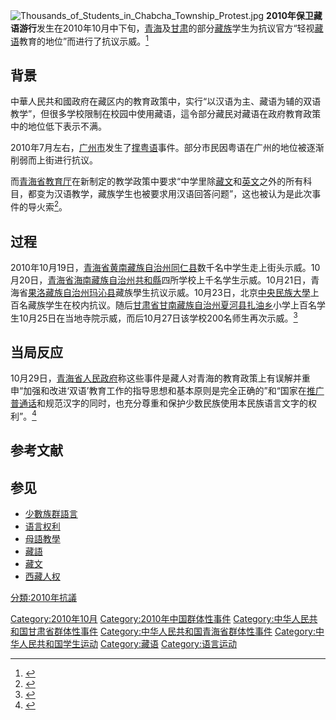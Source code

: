[[File:Thousands_of_Students_in_Chabcha_Township_Protest.jpg|thumb]]
'''2010年保卫藏语游行'''发生在2010年10月中下旬，[[青海|青海]]及[[甘肃|甘肃]]的部分[[藏族|藏族]]学生为抗议官方“轻视[[藏语|藏语]]教育的地位”而进行了抗议示威。<ref>{{cite news |title=「蒙語保育運動」類似「保衛粵語運動」嗎？ |url=https://tw.news.yahoo.com/%E8%92%99%E8%AA%9E%E4%BF%9D%E8%82%B2%E9%81%8B%E5%8B%95-%E9%A1%9E%E4%BC%BC-%E4%BF%9D%E8%A1%9B%E7%B2%B5%E8%AA%9E%E9%81%8B%E5%8B%95-%E5%97%8E-114500121.html |accessdate=2022-01-14 |work=雅虎 |language=zh-TW}}</ref>

==背景==
中華人民共和國政府在藏区内的教育政策中，实行“以汉语为主、藏语为辅的双语教学”，但很多学校限制在校园中使用藏语，這令部分藏民对藏语在政府教育政策中的地位低下表示不满。

2010年7月左右，[[广州市|广州市]]发生了[[2010年廣州撐粵語行動|撑粤语]]事件。部分市民因粤语在广州的地位被逐渐削弱而上街进行抗议。

而[[青海省教育厅|青海省教育厅]]在新制定的教学政策中要求“中学里除[[藏文|藏文]]和[[英文|英文]]之外的所有科目，都变为汉语教学，藏族学生也被要求用汉语回答问题”，这也被认为是此次事件的导火索<ref>{{cite web |url= http://column.creaders.net/columnViewer.php?actid=289788&id=297029 |title=茉莉：撑藏语－孩子们发起的文化自救 - 万维读者网 |first= |last=|work=column.creaders.net |year=2011 |accessdate=2011-06-12}}</ref>。

== 过程 ==
2010年10月19日，[[青海省|青海省]][[黄南藏族自治州|黄南藏族自治州]][[同仁县|同仁县]]数千名中学生走上街头示威。10月20日，[[青海省|青海省]][[海南藏族自治州|海南藏族自治州]][[共和縣|共和縣]]四所学校上千名学生示威。10月21日，青海省[[果洛藏族自治州|果洛藏族自治州]][[玛沁县|玛沁县]]藏族學生抗议示威。10月23日，北京[[中央民族大學|中央民族大學]]上百名藏族学生在校内抗议。随后[[甘肃省|甘肃省]][[甘南藏族自治州|甘南藏族自治州]][[夏河县|夏河县]][[扎油乡|扎油乡]]小学上百名学生10月25日在当地寺院示威，而后10月27日该学校200名师生再次示威。<ref>{{cite news |title=“青海三百人上书促尊重藏语教学” |url=https://www.bbc.com/zhongwen/simp/china/2010/10/101027_china_qinghai_tibetan |accessdate=2022-01-14 |work=BBC News 中文 |date=2010-10-27 |language=zh-hans}}</ref>

== 当局反应 ==
10月29日，[[青海省人民政府|青海省人民政府]]称这些事件是藏人对青海的教育政策上有误解并重申“加强和改进‘双语’教育工作的指导思想和基本原则是完全正确的”和“国家在[[推广普通话|推广普通话]]和规范汉字的同时，也充分尊重和保护少数民族使用本民族语言文字的权利”。<ref>{{cite news |title=桑杰:加强和改革"双语"教育符合我省藏区人民的根本利益 新浪网 |url=http://news.sina.com.cn/o/2010-10-29/152818304246s.shtml |accessdate=2022-01-14 |work=新浪网}}</ref>

==参考文献==
{{Reflist}}

== 参见 ==
* [[少數族群語言|少數族群語言]]
* [[语言权利|语言权利]]
* [[母語教學|母語教學]]
* [[藏語|藏語]]
* [[藏文|藏文]]
* [[西藏人权|西藏人权]]

[[Category:2010年10月|Category:2010年10月]]
[[Category:2010年中国群体性事件|Category:2010年中国群体性事件]]
[[Category:中华人民共和国甘肃省群体性事件|Category:中华人民共和国甘肃省群体性事件]]
[[Category:中华人民共和国青海省群体性事件|Category:中华人民共和国青海省群体性事件]]
[[Category:中华人民共和国学生运动|Category:中华人民共和国学生运动]]
[[Category:藏语|Category:藏语]]
[[Category:语言运动|Category:语言运动]]
[[分類:2010年抗議|分類:2010年抗議]]